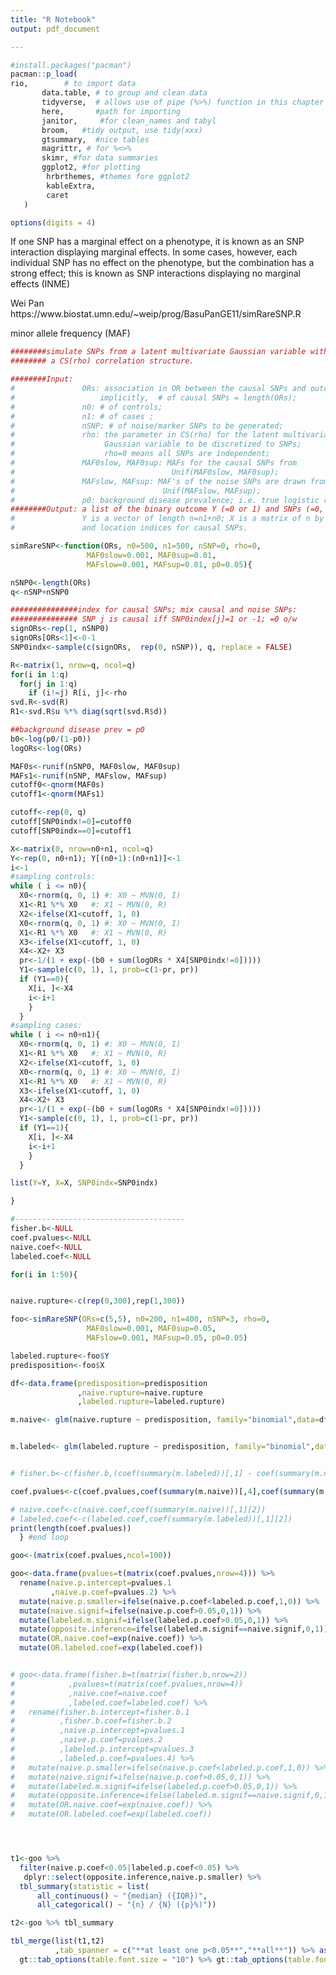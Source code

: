 ```yaml
---
title: "R Notebook"
output: pdf_document

---
```


```r
#install.packages("pacman")
pacman::p_load(
rio,        # to import data
       data.table, # to group and clean data
       tidyverse,  # allows use of pipe (%>%) function in this chapter
       here,       #path for importing 
       janitor,     #for clean_names and tabyl
       broom,   #tidy output, use tidy(xxx)
       gtsummary,  #nice tables
       magrittr, # for %<>%
       skimr, #for data summaries
       ggplot2, #for plotting
        hrbrthemes, #themes fore ggplot2
        kableExtra,
        caret
   ) 

options(digits = 4)
```

If one SNP has a marginal effect on a phenotype, it is known as an SNP interaction displaying marginal effects. In some cases, however, each individual SNP has no effect on the phenotype, but the combination has a strong effect; this is known as SNP interactions displaying no marginal effects (INME)

Wei Pan
https://www.biostat.umn.edu/~weip/prog/BasuPanGE11/simRareSNP.R

minor allele frequency (MAF)

```r
########simulate SNPs from a latent multivariate Gaussian variable with
######## a CS(rho) correlation structure. 

########Input: 
#               ORs: association in OR between the causal SNPs and outcome;
#                   implicitly,  # of causal SNPs = length(ORs);
#               n0: # of controls;
#               n1: # of cases ;
#               nSNP: # of noise/marker SNPs to be generated;
#               rho: the parameter in CS(rho) for the latent multivariate
#                    Gaussian variable to be discretized to SNPs;
#                    rho=0 means all SNPs are independent;
#               MAF0slow, MAF0sup: MAFs for the causal SNPs from 
#                                   Unif(MAF0slow, MAF0sup);
#               MAFslow, MAFsup: MAF's of the noise SNPs are drawn from
#                                 Unif(MAFslow, MAFsup);
#               p0: background disease prevalence; i.e. true logistic reg model's intercept=log(p0/(1-p0))
########Output: a list of the binary outcome Y (=0 or 1) and SNPs (=0, 1 or 2);
#               Y is a vector of length n=n1+n0; X is a matrix of n by nSNP;
#               and location indices for causal SNPs.

simRareSNP<-function(ORs, n0=500, n1=500, nSNP=0, rho=0,
                 MAF0slow=0.001, MAF0sup=0.01,
                 MAFslow=0.001, MAFsup=0.01, p0=0.05){

nSNP0<-length(ORs)
q<-nSNP+nSNP0

###############index for causal SNPs; mix causal and noise SNPs:
############### SNP j is causal iff SNP0index[j]=1 or -1; =0 o/w
signORs<-rep(1, nSNP0)
signORs[ORs<1]<-0-1
SNP0indx<-sample(c(signORs,  rep(0, nSNP)), q, replace = FALSE)

R<-matrix(1, nrow=q, ncol=q)
for(i in 1:q)
  for(j in 1:q)
    if (i!=j) R[i, j]<-rho
svd.R<-svd(R)
R1<-svd.R$u %*% diag(sqrt(svd.R$d))

##background disease prev = p0
b0<-log(p0/(1-p0))
logORs<-log(ORs)

MAF0s<-runif(nSNP0, MAF0slow, MAF0sup)
MAFs1<-runif(nSNP, MAFslow, MAFsup)
cutoff0<-qnorm(MAF0s)
cutoff1<-qnorm(MAFs1)

cutoff<-rep(0, q)
cutoff[SNP0indx!=0]=cutoff0
cutoff[SNP0indx==0]=cutoff1

X<-matrix(0, nrow=n0+n1, ncol=q)
Y<-rep(0, n0+n1); Y[(n0+1):(n0+n1)]<-1
i<-1
#sampling controls:
while ( i <= n0){
  X0<-rnorm(q, 0, 1) #: X0 ~ MVN(0, I)
  X1<-R1 %*% X0   #: X1 ~ MVN(0, R)
  X2<-ifelse(X1<cutoff, 1, 0)
  X0<-rnorm(q, 0, 1) #: X0 ~ MVN(0, I)
  X1<-R1 %*% X0   #: X1 ~ MVN(0, R)
  X3<-ifelse(X1<cutoff, 1, 0)
  X4<-X2+ X3
  pr<-1/(1 + exp(-(b0 + sum(logORs * X4[SNP0indx!=0]))))
  Y1<-sample(c(0, 1), 1, prob=c(1-pr, pr))
  if (Y1==0){
    X[i, ]<-X4
    i<-i+1
    }
  }
#sampling cases:
while ( i <= n0+n1){
  X0<-rnorm(q, 0, 1) #: X0 ~ MVN(0, I)
  X1<-R1 %*% X0   #: X1 ~ MVN(0, R)
  X2<-ifelse(X1<cutoff, 1, 0)
  X0<-rnorm(q, 0, 1) #: X0 ~ MVN(0, I)
  X1<-R1 %*% X0   #: X1 ~ MVN(0, R)
  X3<-ifelse(X1<cutoff, 1, 0)
  X4<-X2+ X3
  pr<-1/(1 + exp(-(b0 + sum(logORs * X4[SNP0indx!=0]))))
  Y1<-sample(c(0, 1), 1, prob=c(1-pr, pr))
  if (Y1==1){
    X[i, ]<-X4
    i<-i+1
    }
  }

list(Y=Y, X=X, SNP0indx=SNP0indx)

}
```



```r


#--------------------------------------
fisher.b<-NULL
coef.pvalues<-NULL
naive.coef<-NULL
labeled.coef<-NULL

for(i in 1:50){


naive.rupture<-c(rep(0,300),rep(1,300))

foo<-simRareSNP(ORs=c(5,5), n0=200, n1=400, nSNP=3, rho=0,
                 MAF0slow=0.001, MAF0sup=0.05,
                 MAFslow=0.001, MAFsup=0.05, p0=0.05)

labeled.rupture<-foo$Y
predisposition<-foo$X

df<-data.frame(predisposition=predisposition
               ,naive.rupture=naive.rupture
               ,labeled.rupture=labeled.rupture)

m.naive<- glm(naive.rupture ~ predisposition, family="binomial",data=df)


m.labeled<- glm(labeled.rupture ~ predisposition, family="binomial",data=df)


# fisher.b<-c(fisher.b,(coef(summary(m.labeled))[,1] - coef(summary(m.naive))[,1])/abs(coef(summary(m.naive))[,1]))

coef.pvalues<-c(coef.pvalues,coef(summary(m.naive))[,4],coef(summary(m.labeled))[,4])

# naive.coef<-c(naive.coef,coef(summary(m.naive))[,1][2])
# labeled.coef<-c(labeled.coef,coef(summary(m.labeled))[,1][2])
print(length(coef.pvalues))
  } #end loop

goo<-(matrix(coef.pvalues,ncol=100))

goo<-data.frame(pvalues=t(matrix(coef.pvalues,nrow=4))) %>% 
  rename(naive.p.intercept=pvalues.1
         ,naive.p.coef=pvalues.2) %>% 
  mutate(naive.p.smaller=ifelse(naive.p.coef<labeled.p.coef,1,0)) %>% 
  mutate(naive.signif=ifelse(naive.p.coef>0.05,0,1)) %>% 
  mutate(labeled.m.signif=ifelse(labeled.p.coef>0.05,0,1)) %>% 
  mutate(opposite.inference=ifelse(labeled.m.signif==naive.signif,0,1)) %>% 
  mutate(OR.naive.coef=exp(naive.coef)) %>% 
  mutate(OR.labeled.coef=exp(labeled.coef))


# goo<-data.frame(fisher.b=t(matrix(fisher.b,nrow=2))
#            ,pvalues=t(matrix(coef.pvalues,nrow=4))
#            ,naive.coef=naive.coef
#            ,labeled.coef=labeled.coef) %>% 
#   rename(fisher.b.intercept=fisher.b.1
#          ,fisher.b.coef=fisher.b.2
#          ,naive.p.intercept=pvalues.1
#          ,naive.p.coef=pvalues.2
#          ,labeled.p.intercept=pvalues.3
#          ,labeled.p.coef=pvalues.4) %>% 
#   mutate(naive.p.smaller=ifelse(naive.p.coef<labeled.p.coef,1,0)) %>% 
#   mutate(naive.signif=ifelse(naive.p.coef>0.05,0,1)) %>% 
#   mutate(labeled.m.signif=ifelse(labeled.p.coef>0.05,0,1)) %>% 
#   mutate(opposite.inference=ifelse(labeled.m.signif==naive.signif,0,1)) %>% 
#   mutate(OR.naive.coef=exp(naive.coef)) %>% 
#   mutate(OR.labeled.coef=exp(labeled.coef))




t1<-goo %>% 
  filter(naive.p.coef<0.05|labeled.p.coef<0.05) %>% 
   dplyr::select(opposite.inference,naive.p.smaller) %>% 
  tbl_summary(statistic = list(
      all_continuous() ~ "{median} ({IQR})",
      all_categorical() ~ "{n} / {N} ({p}%)"))

t2<-goo %>% tbl_summary

tbl_merge(list(t1,t2)
          ,tab_spanner = c("**at least one p<0.05**","**all**")) %>% as_gt() %>%
  gt::tab_options(table.font.size = "10") %>% gt::tab_options(table.font.names = "courier")
```

